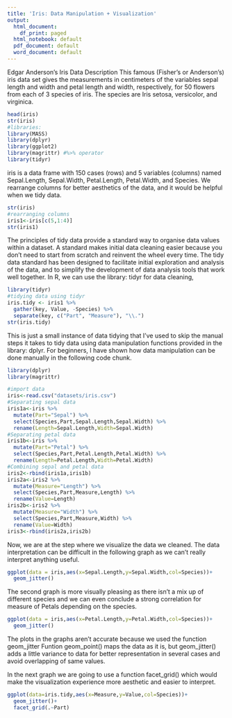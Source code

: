 ```yaml
---
title: 'Iris: Data Manipulation + Visualization'
output:
  html_document:
    df_print: paged
  html_notebook: default
  pdf_document: default
  word_document: default
---
```


Edgar Anderson's Iris Data
Description
This famous (Fisher's or Anderson's) iris data set gives the measurements in centimeters of the variables sepal length and width and petal length and width, respectively, for 50 flowers from each of 3 species of iris. The species are Iris setosa, versicolor, and virginica.

```r
head(iris)
str(iris)
#libraries:
library(MASS)
library(dplyr)
library(ggplot2)
library(magrittr) #%>% operator
library(tidyr)
```
iris is a data frame with 150 cases (rows) and 5 variables (columns) named Sepal.Length, Sepal.Width, Petal.Length, Petal.Width, and Species.
We rearrange columns for better aesthetics of the data, and it would be helpful when we tidy data.
```R
str(iris)
#rearranging columns
iris1<-iris[c(5,1:4)]
str(iris1)
```
The principles of tidy data provide a standard way to organise data values within a dataset. A standard makes initial data cleaning easier because you don’t need to start from scratch and reinvent the wheel every time. The tidy data standard has been designed to facilitate initial exploration and analysis of the data, and to simplify the development of data analysis tools that work well together.
In R, we can use the library: tidyr for data cleaning,
```R
library(tidyr)
#tidying data using tidyr
iris.tidy <- iris1 %>%
  gather(key, Value, -Species) %>%
  separate(key, c("Part", "Measure"), "\\.")
str(iris.tidy)
```

This is just a small instance of data tidying that I've used to skip the manual steps it takes to tidy data using data manipulation functions provided in the library: dplyr.
For beginners, I have shown how data manipulation can be done manually in the following code chunk.
```R
library(dplyr)
library(magrittr)

#import data
iris<-read.csv("datasets/iris.csv")
#Separating sepal data
iris1a<-iris %>%
  mutate(Part="Sepal") %>%
  select(Species,Part,Sepal.Length,Sepal.Width) %>%
  rename(Length=Sepal.Length,Width=Sepal.Width)
#Separating petal data
iris1b<-iris %>%
  mutate(Part="Petal") %>%
  select(Species,Part,Petal.Length,Petal.Width) %>%
  rename(Length=Petal.Length,Width=Petal.Width)
#Combining sepal and petal data
iris2<-rbind(iris1a,iris1b)
iris2a<-iris2 %>%
  mutate(Measure="Length") %>%
  select(Species,Part,Measure,Length) %>%
  rename(Value=Length)
iris2b<-iris2 %>%
  mutate(Measure="Width") %>%
  select(Species,Part,Measure,Width) %>%
  rename(Value=Width)
iris3<-rbind(iris2a,iris2b)
```

Now, we are at the step where we visualize the data we cleaned.
The data interpretation can be difficult in the following graph as we can't really interpret anything useful.


```R
ggplot(data = iris,aes(x=Sepal.Length,y=Sepal.Width,col=Species))+
  geom_jitter()
```

The second graph is more visually pleasing as there isn't a mix up of different species and we can even conclude a strong correlation for measure of Petals depending on the species.

```R
ggplot(data = iris,aes(x=Petal.Length,y=Petal.Width,col=Species))+
  geom_jitter()
```

The plots in the graphs aren't accurate because we used the function geom_jitter
Funtion geom_point() maps the data as it is, but geom_jitter() adds a little variance to data
for better representation in several cases and avoid overlapping of same values.

In the next graph we are going to use a function facet_grid() which would make the visualization experience more aesthetic and easier to interpret.

```R
ggplot(data=iris.tidy,aes(x=Measure,y=Value,col=Species))+
  geom_jitter()+
  facet_grid(.~Part)

```
